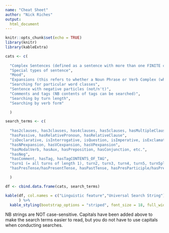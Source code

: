 ```yaml
---
name: "Cheat Sheet"  
author: "Nick Riches"  
output:  
  html_document  
---
```


```r
knitr::opts_chunk$set(echo = TRUE)
library(knitr)
library(kableExtra)
```

```r

cats <- c(
  
  "Complex Sentences (defined as a sentence with more than one FINITE clause)",
  "Special types of sentence",
  "Mood",
  "Expansions (this refers to whether a Noun Phrase or Verb Complex (which some refer to as \"Verb Phrase\" contains more than one element)",
  "Searching for particular word classes",
  "Sentence with negative particles (not/n't)",
  "Comments and tags (NB contents of tags can be searched)",
  "Searching by turn length",
  "Searching by verb form"

  )

search_terms <- c(
  
  "has2clauses, has3clauses, has4clauses, has5clauses, hasMultipleClauses, isComplex (i.e. has more than one clause)",
  "hasPassive, hasRelativePronoun, hasRelativeClause",
  "isDeclarative, isInterrogative, isQuestion, isImperative, isExclamative",
  "hasNPexpansion, hasVCexpansion, hasVPexpansion",
  "hasModalVerb, hasAux, hasPreposition, hasConjunction, etc.",
  "hasNeg",
  "hasComment, hasTag, hasTagCONTENTS_OF_TAG",
  "turn1 (= all turns of length 1), turn2, turn3, turn4, turn5, turn5plus",
  "hasPresTense/hasPresentTense, hasPastTense, hasPresParticiple/hasPresentParticiple, hasPastParticiple"

  )

df <- cbind.data.frame(cats, search_terms)

kable(df, col.names = c("Linguistic feature","Universal Search String")
      ) %>%
  kable_styling(bootstrap_options = "striped", font_size = 18, full_width = T)

```
NB strings are NOT case-sensitive. Capitals have been added above to make the search terms easier to read, but you do not have to use capitals when conducting searches.

